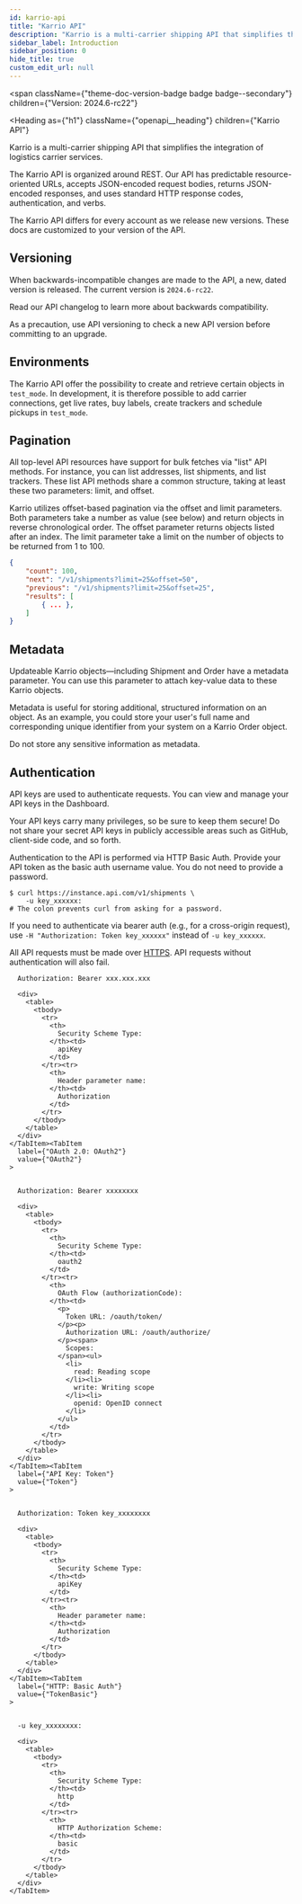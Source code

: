 ```yaml
---
id: karrio-api
title: "Karrio API"
description: "Karrio is a multi-carrier shipping API that simplifies the integration of logistics carrier services."
sidebar_label: Introduction
sidebar_position: 0
hide_title: true
custom_edit_url: null
---
```



<span
  className={"theme-doc-version-badge badge badge--secondary"}
  children={"Version: 2024.6-rc22"}
>
</span>

<Heading
  as={"h1"}
  className={"openapi__heading"}
  children={"Karrio API"}
>
</Heading>




Karrio is a multi-carrier shipping API that simplifies the integration of logistics carrier services.

The Karrio API is organized around REST. Our API has predictable resource-oriented URLs, accepts JSON-encoded
request bodies, returns JSON-encoded responses, and uses standard HTTP response codes, authentication, and verbs.

The Karrio API differs for every account as we release new versions.
These docs are customized to your version of the API.


## Versioning

When backwards-incompatible changes are made to the API, a new, dated version is released.
The current version is `2024.6-rc22`.

Read our API changelog to learn more about backwards compatibility.

As a precaution, use API versioning to check a new API version before committing to an upgrade.


## Environments

The Karrio API offer the possibility to create and retrieve certain objects in `test_mode`.
In development, it is therefore possible to add carrier connections, get live rates,
buy labels, create trackers and schedule pickups in `test_mode`.


## Pagination

All top-level API resources have support for bulk fetches via "list" API methods. For instance, you can list addresses,
list shipments, and list trackers. These list API methods share a common structure, taking at least these
two parameters: limit, and offset.

Karrio utilizes offset-based pagination via the offset and limit parameters.
Both parameters take a number as value (see below) and return objects in reverse chronological order.
The offset parameter returns objects listed after an index.
The limit parameter take a limit on the number of objects to be returned from 1 to 100.


```json
{
    "count": 100,
    "next": "/v1/shipments?limit=25&offset=50",
    "previous": "/v1/shipments?limit=25&offset=25",
    "results": [
        { ... },
    ]
}
```

## Metadata

Updateable Karrio objects—including Shipment and Order have a metadata parameter.
You can use this parameter to attach key-value data to these Karrio objects.

Metadata is useful for storing additional, structured information on an object.
As an example, you could store your user's full name and corresponding unique identifier
from your system on a Karrio Order object.

Do not store any sensitive information as metadata.

## Authentication

API keys are used to authenticate requests. You can view and manage your API keys in the Dashboard.

Your API keys carry many privileges, so be sure to keep them secure! Do not share your secret
API keys in publicly accessible areas such as GitHub, client-side code, and so forth.

Authentication to the API is performed via HTTP Basic Auth. Provide your API token as
the basic auth username value. You do not need to provide a password.

```shell
$ curl https://instance.api.com/v1/shipments \
    -u key_xxxxxx:
# The colon prevents curl from asking for a password.
```

If you need to authenticate via bearer auth (e.g., for a cross-origin request),
use `-H "Authorization: Token key_xxxxxx"` instead of `-u key_xxxxxx`.

All API requests must be made over [HTTPS](http://en.wikipedia.org/wiki/HTTP_Secure).
API requests without authentication will also fail.


<div
  style={{"marginBottom":"2rem"}}
>
  <Heading
    id={"authentication"}
    as={"h2"}
    className={"openapi-tabs__heading"}
    children={"Authentication"}
  >
  </Heading><SchemaTabs
    className={"openapi-tabs__security-schemes"}
  >
    <TabItem
      label={"API Key: JWT"}
      value={"JWT"}
    >
      
      
      Authorization: Bearer xxx.xxx.xxx
      
      <div>
        <table>
          <tbody>
            <tr>
              <th>
                Security Scheme Type:
              </th><td>
                apiKey
              </td>
            </tr><tr>
              <th>
                Header parameter name:
              </th><td>
                Authorization
              </td>
            </tr>
          </tbody>
        </table>
      </div>
    </TabItem><TabItem
      label={"OAuth 2.0: OAuth2"}
      value={"OAuth2"}
    >
      
      
      Authorization: Bearer xxxxxxxx
      
      <div>
        <table>
          <tbody>
            <tr>
              <th>
                Security Scheme Type:
              </th><td>
                oauth2
              </td>
            </tr><tr>
              <th>
                OAuth Flow (authorizationCode):
              </th><td>
                <p>
                  Token URL: /oauth/token/
                </p><p>
                  Authorization URL: /oauth/authorize/
                </p><span>
                  Scopes:
                </span><ul>
                  <li>
                    read: Reading scope
                  </li><li>
                    write: Writing scope
                  </li><li>
                    openid: OpenID connect
                  </li>
                </ul>
              </td>
            </tr>
          </tbody>
        </table>
      </div>
    </TabItem><TabItem
      label={"API Key: Token"}
      value={"Token"}
    >
      
      
      Authorization: Token key_xxxxxxxx
      
      <div>
        <table>
          <tbody>
            <tr>
              <th>
                Security Scheme Type:
              </th><td>
                apiKey
              </td>
            </tr><tr>
              <th>
                Header parameter name:
              </th><td>
                Authorization
              </td>
            </tr>
          </tbody>
        </table>
      </div>
    </TabItem><TabItem
      label={"HTTP: Basic Auth"}
      value={"TokenBasic"}
    >
      
      
      -u key_xxxxxxxx:
      
      <div>
        <table>
          <tbody>
            <tr>
              <th>
                Security Scheme Type:
              </th><td>
                http
              </td>
            </tr><tr>
              <th>
                HTTP Authorization Scheme:
              </th><td>
                basic
              </td>
            </tr>
          </tbody>
        </table>
      </div>
    </TabItem>
  </SchemaTabs>
</div>
      
